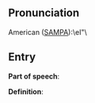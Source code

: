 == Pronunciation ==

American ([[SAMPA]]):\eI"\

== Entry ==

'''Part of speech''': 

'''Definition''':

{{stub}}